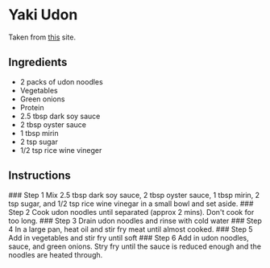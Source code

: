
# Yaki Udon
Taken from [this](https://drivemehungry.com/yaki-udon-stir-fried-udon-noodles/) site.

## Ingredients
- 2 packs of udon noodles
- Vegetables
- Green onions
- Protein
- 2.5 tbsp dark soy sauce
- 2 tbsp oyster sauce
- 1 tbsp mirin
- 2 tsp sugar
- 1/2 tsp rice wine vineger

## Instructions
<Steps>
### Step 1
Mix 2.5 tbsp dark soy sauce, 2 tbsp oyster sauce, 1 tbsp mirin, 2 tsp sugar, and 1/2 tsp rice wine vinegar in a small bowl and set aside.
### Step 2
Cook udon noodles until separated (approx 2 mins). Don't cook for too long.
### Step 3
Drain udon noodles and rinse with cold water
### Step 4
In a large pan, heat oil and stir fry meat until almost cooked.
### Step 5
Add in vegetables and stir fry until soft
### Step 6
Add in udon noodles, sauce, and green onions. Stry fry until the sauce is reduced enough and the noodles are heated through.
</Steps>
